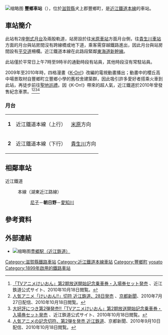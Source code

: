 {{NoteTA|1 = zh:豐鄉車站; zh-cn:丰乡站; zh-tw:豐鄉車站; zh-hk:豐鄉站; }}
{{Otheruses|subject=[[近江鐵道|近江鐵道]][[近江鐵道本線|本線]]的鐵路車站|other=同名的其它車站|豐鄉車站}}
{{日本車站資訊
|公司色       = #0070c0
|站名       = 豐鄉站
|圖片       = Ohmi Railway Toyosato Station Platform 01.jpg
|pxl        = 300px
|圖片說明   = 車站月台，左方高架橋為[[東海道新幹線|東海道新幹線]]，右方為車站站房
|日文原名 = 豊郷
|平假名   = とよさと
|羅馬拼音   = Toyosato
|所在地     = [[滋賀縣|滋賀縣]][[犬上郡|犬上郡]][[豐鄉町|豐鄉町]]八目11-1
|車站構造     = [[地面車站|地面車站]]
|月台配置     = [[側式月台|側式月台]]　2面2線
|啟用年月日 = 1899年（明治32年）3月19日
|乘客人數   = 215
|上下車人次   = 
|統計年度   = 2015年
|備註       = 
|adjacent = {{Adjacent stations|system=近江鐵道|line=本線|left=尼子|right=愛知川|note-left=OR10<br>2.3km|note-mid=OR11<br>距離[[米原站|米原]]15.0km|note-right=OR12<br>2.9km}}
}}
[[File:Toyosato_station.JPG|缩略图]]
'''豐鄉車站'''（{{jpn|j=豊郷駅|hg=とよさとえき|rm=Toyosato eki|f=y}}），位於[[滋賀縣|滋賀縣]]犬上郡豐鄉町，是[[近江鐵道|近江鐵道]][[近江鐵道本線|本線]]的車站。

==車站簡介==
此站有2座[[側式月台|側式月台]]及兩股軌道，站房設於往[[米原車站|米原車站]]方面月台側，往[[貴生川車站|貴生川車站]]方面的月台與站房間沒有跨線橋或地下道，乘客需穿越鐵路進出，因此月台與站房間設有[[平交道|平交道]]柵欄。近江鐵道本線在此路段緊鄰[[東海道新幹線|東海道新幹線]]。

此站僅於平常日上午7時至9時半的通勤時段有站員，其他時段沒有常駐站員。

2009年至2010年時，四格漫畫《[[K-On!|K-On!]]》改編的電視動畫播出；動畫中的櫻丘高中場景取材自豐鄉町立豐鄉小學的舊校舍建築群，因此吸引許多愛好者搭乘火車到此站，再徒步前往[[聖地巡禮|聖地巡禮]]。因《K-On!》帶來的超人氣，近江鐵道於2010年曾發售紀念車票。<ref>[http://www.ohmitetudo.co.jp/railway/kinen/keion/keion.html 「TVアニメけいおん」第2期放送開始記念乗車券・入場券セット発売] {{Wayback|url=http://www.ohmitetudo.co.jp/railway/kinen/keion/keion.html |date=20100801005700 }}、近江鉄道公式サイト、2010年10月18日閲覧。</ref><ref>[http://www.kyoto-np.co.jp/sightseeing/article/20100727000076 人気アニメ「けいおん!!」切符 近江鉄道、28日発売] {{Wayback|url=http://www.kyoto-np.co.jp/sightseeing/article/20100727000076 |date=20100730055350 }}、[[京都新聞|京都新聞]]、2010年7月27日配信、2010年10月18日閲覧。</ref><ref>[http://www.ohmitetudo.co.jp/railway/kinen/keion2/keion.html 大好評につき第2弾発売!!「TVアニメけいおん」第2期放送開始記念乗車券・入場券セット発売] {{Wayback|url=http://www.ohmitetudo.co.jp/railway/kinen/keion2/keion.html |date=20100911231355 }}、近江鉄道公式サイト、2010年10月18日閲覧。</ref><ref>[http://www.kyoto-np.co.jp/top/article/20100910000189 人気アニメの記念切符、第2弾を発売 近江鉄道]{{Dead link|date=2020年1月 |bot=InternetArchiveBot |fix-attempted=yes }}、京都新聞、2010年9月10日配信、2010年10月18日閲覧。</ref>

===月台===
{| border="1" cellspacing="0" cellpadding="3" frame="hsides" rules="rows"
|-
|'''1'''
|{{Color|#0070c0|■}}近江鐵道本線（上行）
|[[米原車站|米原]]方向
|-
|'''2'''
|{{Color|#0070c0|■}}近江鐵道本線（下行）
|[[貴生川車站|貴生川]]方向
|}
== 相鄰車站 ==
; 近江鐵道
: {{Color|#0070c0|■}}本線（湖東近江路線）
::  [[尼子車站|尼子]]－'''朝日野'''－[[愛知川車站|愛知川]]
==參考資料==
{{reflist}}


== 外部連結 ==
*[[File:Shiga_Pref_Road_219_01.JPG|缩略图]]{{ja}}[http://www.ohmitetudo.co.jp/railway/station/station-guidance/toyosato/index.html/ 豊郷駅（近江鉄道）]{{Wayback|url=http://www.ohmitetudo.co.jp/railway/station/station-guidance/toyosato/index.html/ |date=20141028093439 }}

{{近江鐵道}}
{{DEFAULTSORT:Toyosato}}
[[Category:滋賀縣鐵路車站|Category:滋賀縣鐵路車站]]
[[Category:近江鐵道本線車站|Category:近江鐵道本線車站]]
[[Category:豐鄉町|Category:豐鄉町]]
[[Category:日本鐵路車站_To|yosato]]
[[Category:1899年啟用的鐵路車站|Category:1899年啟用的鐵路車站]]